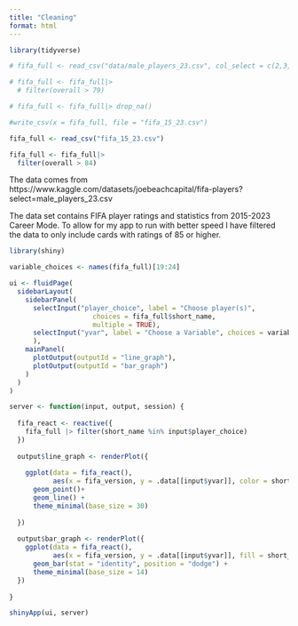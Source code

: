 ```yaml
---
title: "Cleaning"
format: html
---
```


```r
library(tidyverse)

# fifa_full <- read_csv("data/male_players_23.csv", col_select = c(2,3, 6,7, 8, 9, 10, 11, 12,13,15, 16, 18, 21, 28, 32, 33, 34, 42, 43, 44, 45, 46, 47))

# fifa_full <- fifa_full|>
  # filter(overall > 79)

# fifa_full <- fifa_full|> drop_na()

#write_csv(x = fifa_full, file = "fifa_15_23.csv")

fifa_full <- read_csv("fifa_15_23.csv")

fifa_full <- fifa_full|>
  filter(overall > 84)
```

The data comes from https://www.kaggle.com/datasets/joebeachcapital/fifa-players?select=male_players_23.csv

The data set contains FIFA player ratings and statistics from 2015-2023 Career Mode. To allow for my app to run with better speed I have filtered the data to only include cards with ratings of 85 or higher. 

```r
library(shiny)

variable_choices <- names(fifa_full)[19:24]

ui <- fluidPage(
  sidebarLayout(
    sidebarPanel(
      selectInput("player_choice", label = "Choose player(s)",
                     choices = fifa_full$short_name,
                     multiple = TRUE),
      selectInput("yvar", label = "Choose a Variable", choices = variable_choices)
      ),
    mainPanel(
      plotOutput(outputId = "line_graph"),
      plotOutput(outputId = "bar_graph")
    )
  )
)

server <- function(input, output, session) {
  
  fifa_react <- reactive({
    fifa_full |> filter(short_name %in% input$player_choice) 
  })
  
  output$line_graph <- renderPlot({
    
    ggplot(data = fifa_react(),
           aes(x = fifa_version, y = .data[[input$yvar]], color = short_name)) +
      geom_point()+
      geom_line() +
      theme_minimal(base_size = 30)
    
  })
  
  output$bar_graph <- renderPlot({
    ggplot(data = fifa_react(),
           aes(x = fifa_version, y = .data[[input$yvar]], fill = short_name)) +
      geom_bar(stat = "identity", position = "dodge") +
      theme_minimal(base_size = 14) 
  })
  
}

shinyApp(ui, server)

```




